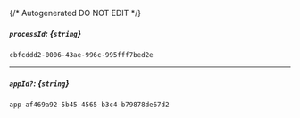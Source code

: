 {/* Autogenerated DO NOT EDIT  */}
##### `processId`: *{`string`}*
`cbfcddd2-0006-43ae-996c-995fff7bed2e`

---
##### `appId?`: *{`string`}*
`app-af469a92-5b45-4565-b3c4-b79878de67d2`

